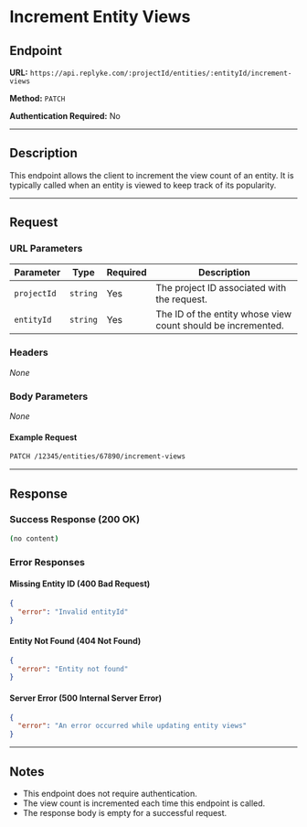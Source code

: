 
# Increment Entity Views

## Endpoint

**URL:** `https://api.replyke.com/:projectId/entities/:entityId/increment-views`

**Method:** `PATCH`

**Authentication Required:** No

----------

## Description

This endpoint allows the client to increment the view count of an entity. It is typically called when an entity is viewed to keep track of its popularity.

----------

## Request

### URL Parameters


| Parameter    | Type     | Required | Description |
|-------------|----------|----------|-------------|
| `projectId` | `string` | Yes      | The project ID associated with the request. |
| `entityId`  | `string` | Yes      | The ID of the entity whose view count should be incremented. |

### Headers

_None_

### Body Parameters

_None_

#### Example Request

```sh
PATCH /12345/entities/67890/increment-views
```

----------

## Response

### Success Response (200 OK)

```sh
(no content)
```

### Error Responses

#### Missing Entity ID (400 Bad Request)

```json
{
  "error": "Invalid entityId"
}
```

#### Entity Not Found (404 Not Found)

```json
{
  "error": "Entity not found"
}
```

#### Server Error (500 Internal Server Error)

```json
{
  "error": "An error occurred while updating entity views"
}
```

----------

## Notes

-   This endpoint does not require authentication.
-   The view count is incremented each time this endpoint is called.
-   The response body is empty for a successful request.